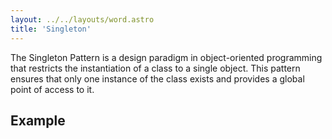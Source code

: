 ```yaml
---
layout: ../../layouts/word.astro
title: 'Singleton'
---
```


The Singleton Pattern is a design paradigm in object-oriented programming that restricts the instantiation of a class to a single object. This pattern ensures that only one instance of the class exists and provides a global point of access to it.

## Example

